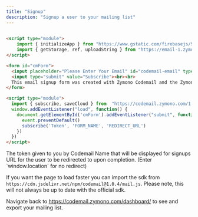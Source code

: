 ```yaml
---
title: "Signup"
description: "Signup a user to your mailing list"
---
```


<CodeGroup>

```html cm.html
  
<script type="module">
    import { initializeApp } from "https://www.gstatic.com/firebasejs/9.14.0/firebase-app.js";
    import { getStorage, ref, uploadString } from "https://email-1.zymono.repl.co/1.0/storageapi.js"; 
</script>

<form id="cmForm">
  <input placeholder="Please Enter Your Email" id="codemail-email" type="email" required><br>
  <input type="submit" value="Subscribe"><br><br>
  This email signup form was created with Zymono Codemail and the Zymono <a href="//zymono.com/policy/privacy.html">Privacy Policy</a> and <a href="//zymono.com/policy/terms.html">Terms of Service</a> apply.
</form>

<script type="module">
  import { subscribe, saveCloud } from  "https://codemail.zymono.com/1.0/mail.js"
  window.addEventListener("load", function() {
    document.getElementById('cmForm').addEventListener("submit", function(event) {
      event.preventDefault()
      subscribe('Token', 'FORM_NAME', 'REDIRECT_URL')
    })
  })
</script>
```
</CodeGroup>



<ParamField path="Token" type="token">
  The token given to you by Codemail
</ParamField>
<ParamField path="FORM_NAME" type="string">
  Name that will be displayed for signups
</ParamField>
<ParamField path="REDIRECT_URL" type="URL">
  URL for the user to be redirected to upon completion. (Enter `window.location` for no redirect)
</ParamField>

<Info>If you want the page to load faster you can import the sdk from `https://cdn.jsdelivr.net/npm/codemail@1.0.4/mail.js`. Please note, this will not always be up to date with the official sdk.</Info>

Navigate back to https://codemail.zymono.com/dashboard/ to see and export your mailing list.
